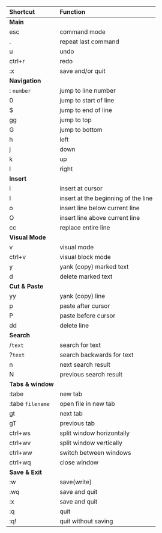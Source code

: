 | Shortcut | Function |
|:--|:--|
| **Main** |
| esc | command mode |
| . | repeat last command |
| u |  undo |
| ctrl+r | redo |
| :x | save and/or quit |
| **Navigation** |
| : `number` | jump to line number |
| 0 | jump to start of line |
| $ | jump to end of line |
| gg | jump to top |
| G | jump to bottom |
| h | left |
| j | down |
| k | up |
| l | right |
| **Insert** |
| i | insert at cursor |
| I | insert at the beginning of the line |
| o | insert line below current line |
| O | insert line above current line |
| cc | replace entire line |
| **Visual Mode** |
| v | visual mode |
| ctrl+v | visual block mode | 
| y | yank (copy) marked text |
| d | delete marked text |
| **Cut & Paste** |
| yy | yank (copy) line |
| p | paste after cursor |
| P | paste before cursor |
| dd | delete line |
| **Search** |
| /`text` | search for text |
| ?`text` | search backwards for text |
| n | next search result |
| N | previous search result |
| **Tabs & window** |
| :tabe | new tab |
| :tabe `filename` | open file in new tab |
| gt | next tab |
| gT | previous tab |
| ctrl+ws | split window horizontally |
| ctrl+wv | split window vertically |
| ctrl+ww | switch between windows |
| ctrl+wq | close window |
| **Save & Exit** |
| :w | save(write) |
| :wq | save and quit |
| :x | save and quit |
| :q | quit |
| :q! | quit without saving |
